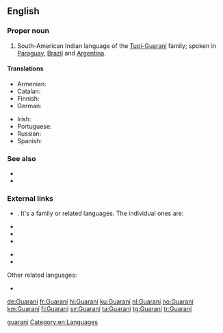 {{also|guaraní|guarani}}
==English==
{{wikipedia}}
{{interwiktionary|code=gn}}

===Proper noun===
{{en-proper noun}}

# South-American Indian language of the [[w:Tupi-Guarani|Tupí-Guaraní]] family; spoken in [[Paraguay]], [[Brazil]] and [[Argentina]].

====Translations====
{{trans-top|South-American language}}
* Armenian: {{t|hy|գուարանի|sc=Armn}}
* Catalan: {{t|ca|guaraní|m}}
* Finnish: {{t+|fi|guarani}}
* German: {{t+|de|Guaraní|n}}
{{trans-mid}}
* Irish: {{t|ga|Guaráinis|f}}
* Portuguese: {{t+|pt|guarani|m}}
* Russian: {{t+|ru|гуарани́}}
* Spanish: {{t+|es|guaraní|m}}
{{trans-bottom}}

===See also===
* {{langcat|gn}}
* {{langlist}}

===External links===
* {{ISO 639|3code=grn|1code=gn}}. It's a family or related languages. The individual ones are:
{{top2}}
* {{ethnologue|lang=Paraguayan Guaraní|code=gug}}
* {{ethnologue|lang=Chiripá|code=nhd}}
* {{ethnologue|lang=Mbyá Guaraní|code=gun}}
{{mid2}}
* {{ethnologue|lang=Eastern Bolivian Guaraní|code=gui}}
* {{ethnologue|lang=Western Bolivian Guaraní|code=gnw}}
{{bottom}}
Other related languages:
* {{ethnologue|lang=Aché|code=guq}}

[[Category:English terms spelled with Í|guarani]]
[[Category:en:Languages]]

[[de:Guaraní]]
[[fr:Guaraní]]
[[hi:Guaraní]]
[[ku:Guaraní]]
[[nl:Guaraní]]
[[no:Guaraní]]
[[km:Guaraní]]
[[fi:Guaraní]]
[[sv:Guaraní]]
[[ta:Guaraní]]
[[tg:Guaraní]]
[[tr:Guaraní]]